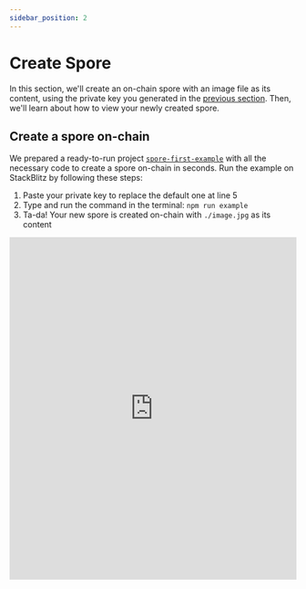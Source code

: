 ```yaml
---
sidebar_position: 2
---
```


# Create Spore

In this section, we'll create an on-chain spore with an image file as its content, using the private key you generated in the [previous section](./setup-account). Then, we'll learn about how to view your newly created spore.

## Create a spore on-chain

We prepared a ready-to-run project [`spore-first-example`](https://github.com/sporeprotocol/spore-first-example) with all the necessary code to create a spore on-chain in seconds. Run the example on StackBlitz by following these steps:

1. Paste your private key to replace the default one at line 5
2. Type and run the command in the terminal: `npm run example`
3. Ta-da! Your new spore is created on-chain with `./image.jpg` as its content

<iframe
  width="100%"
  height="600px"
  frameborder="0"
  src="https://stackblitz.com/github/sporeprotocol/spore-first-example?ctl=1&embed=1&file=src/index.ts&view=editor"
  sandbox="allow-scripts allow-popups allow-top-navigation-by-user-activation allow-forms allow-same-origin allow-storage-access-by-user-activation"
/>

:::caution

Remember: NEVER share your private key publicly for production.

:::

## View your new spore

Once you've executed the `npm run example` command, a fresh spore is created on-chain, carrying the example image as its content. You'll see a message like this in the terminal:

```yaml
Spore created at: https://pudge.explorer.nervos.org/transaction/0x2730064adc33df7aaea3af248e60637896dd88da6735a75886b0c5729c51386b
Spore ID: 0x5268cfaf0ab52639bf72de5d00f07ee2dc9e3d96670e2ab37b174a5cfa30a9c9
```

There are two ways to view your spore:

### Method 1: Via CKB Explorer

To view on CKB Explorer, open the URL printed in the terminal:

```yaml
Spore created at: https://pudge.explorer.nervos.org/transaction/0x2730064adc33df7aaea3af248e60637896dd88da6735a75886b0c5729c51386b
```

On the explorer page, the `Outputs#0` represents the new spore.

![output.png](../../../static/img/tutorials/create-first-spore/create-spore/output.png)

Click the `Cell Info` button at the end of the line for more details.

![type-script.png](../../../static/img/tutorials/create-first-spore/create-spore/type-script.png)

You can check your spore's ID through `Type Script` → `args`. A Spore ID is a 32-byte hash ensuring that each spore has its unique ID.

** For more information, see:*

- [Introduction to CKB Script Programming 6: Type ID](https://xuejie.space/2020_02_03_introduction_to_ckb_script_programming_type_id/)
- [CKB RFC 0022: Transaction Structure](https://github.com/nervosnetwork/rfcs/blob/master/rfcs/0022-transaction-structure/0022-transaction-structure.md#type-id)

### Method 2: Via Spore Demo

You can view your spore on [Spore Demo](https://a-simple-demo.spore.pro), a web application we made for visualizing image spores. Your spore is accessible via its URL:

```yaml
https://a-simple-demo.spore.pro/spore/{spore_id}
```

For example, the spore featured in Method 1 can be accessed [here](https://a-simple-demo.spore.pro/spore/0x5268cfaf0ab52639bf72de5d00f07ee2dc9e3d96670e2ab37b174a5cfa30a9c9)

![spore.png](../../../static/img/tutorials/create-first-spore/create-spore/spore.png)

## Check point

Congratulations on successfully creating your first Spore on-chain, featuring the dazzling Nervos CKB logo as its image content. You can now view it through both CKB Explorer and Spore Demo.

In this tutorial, you learned how to:

1. Create a CKB address and obtain CKBytes tokens
2. Set up your project with Spore SDK
3. Mint your spore on-chain and verify the transaction

## Next

In the upcoming section, we'll delve deeper into the mechanics behind these examples, let's explore the code!
